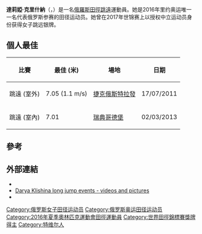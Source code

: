 {{Infobox sportsperson
| honorific_prefix          = 
| name                      = Darya Klishina
| honorific_suffix          = 
| image                     = Darya Klishina Paris 2011.jpg
| image_size                = 
| alt                       = 
| caption                   = 
| headercolor               = 
| textcolor                 = 
| real_name                 = 
| native_name               = 
| native_name_lang          = 
| romanizedname             = 
| english_name              = 
| birth_name                = 
| nickname                  = 
| nationality               = {{RUS}}
| national_team             = {{RUS}}
| ethnicity                 = 
| hometown                  = 
| citizenship               = 
| birth_date                = {{Birth date and age|year=1991|month=1|day=15}}
| birth_place               = {{RUS}}Tver
| death_date                = 
| death_place               = 
| resting_place             = 
| resting_place_coordinates = 
| monuments                 = 
| residence                 = {{RUS}}莫斯科
| education                 = 
| alma_mater                = 
| occupation                = 
| years_active              = 2005 -
| employer                  = 
| agent                     = 
| height                    = {{height|m=1.8}}
| weight                    = {{weight|kg=57}}
| spouse                    = 
| life_partner              = 
| other_interests           = 
| website                   = 
| module                    = 
| country                   = {{RUS}}
| sport                     = 田徑
| position                  = 
| shoots                    = 
| catches                   = 
| disability                = 
| disability_class          = 
| weight_class              = 
| weight_class_type         = 
| rank                      = 
| event                     = 跳遠
| event_type                = 
| universityteam            = 
| collegeteam               = 
| league                    = 
| league_type               = 
| club                      = 
| team                      = 
| turnedpro                 = 
| turnedpro_type            = 
| partner                   = 
| former_partner            = 
| coach                     = 
| retired                   = 
| coaching                  = 
| module2                   = 
| worlds                    = 
{{ubl
|'''2007年世界青少年田徑錦標賽'''：跳遠第一名
|'''2010年世界室內田徑錦標賽'''：跳遠第五名
|'''2011年世界田徑錦標賽'''：跳遠第七名
|'''2012年世界室內田徑錦標賽'''：跳遠第四名
|'''2013年夏季世界大學運動會'''：跳遠第一名
|'''2013年世界田徑錦標賽'''：跳遠第七名
|'''2014年世界室內田徑錦標賽'''：跳遠第七名
|'''2014年IAAF世界挑戰賽東京站'''：跳遠第一名
|'''2014年IAAF鑽石聯賽上海站'''：跳遠第五名
|'''2015年IAAF世界挑戰賽川崎站'''：跳遠第二名
|'''2015年IAAF鑽石聯賽多哈站'''：跳遠第七名
|'''2015年世界田徑錦標賽'''：跳遠第十名
|'''2017年世界田徑錦標賽'''：跳遠第二名
}}
| regionals                 = 
{{ubl
|'''2007年歐洲夏季青年奧林匹克節'''：跳遠第一名
|'''2009年歐洲青年田徑錦標賽'''：跳遠第一名
|'''2011年歐洲室內田徑錦標賽'''：跳遠第一名
|'''2011年歐洲U23田徑錦標賽'''：跳遠第一名
|'''2013年歐洲室內田徑錦標賽'''：跳遠第一名
|'''2014年歐洲田徑錦標賽'''：跳遠第三名
|'''2017年歐洲室內田徑錦標賽'''：跳遠第四名
}}
| nationals                 = 
{{ubl
|'''2014年Prefontaine經典賽'''：跳遠第二名
|'''2015年Prefontaine經典賽'''：跳遠第八名
|'''2017年Prefontaine經典賽'''：跳遠第四名
}}
| olympics                  = 
{{ubl
|'''2016年夏季奧林匹克運動會'''：跳遠第九名
}}
| paralympics               = 
| commonwealth              = 
| highestranking            = 
| pb                        = 
{{ubl
|'''跳遠'''：7.05公尺（W：+1.1） （2011年 '''歐洲U23田徑錦標賽紀錄'''）
}}
| medaltemplates            = 
{{MedalCountry |{{RUS}}}}
{{MedalSport|女子田徑}}
{{MedalCompetition|世界青少年田徑錦標賽}}
{{MedalGold|2007年捷克俄斯特拉發|跳遠}}
{{MedalCompetition|歐洲夏季青年奧林匹克節}}
{{MedalGold|2007年塞爾維亞貝爾格勒|跳遠}}
{{MedalCompetition|歐洲青年田徑錦標賽}}
{{MedalGold|2009年塞爾維亞諾威薩|跳遠}}
{{MedalCompetition|歐洲室內田徑錦標賽}}
{{MedalGold|2011年法國巴黎|跳遠}}
{{MedalGold|2013年瑞典哥德堡|跳遠}}
{{MedalCompetition|歐洲U23田徑錦標賽}}
{{MedalGold|2011年捷克俄斯特拉發|跳遠}}
{{MedalCompetition|夏季世界大學運動會}}
{{MedalGold|2013年俄羅斯喀山|跳遠}}
{{MedalCompetition|IAAF世界挑戰賽東京站}}
{{MedalGold|2014年日本東京都|跳遠}}
{{MedalCompetition|Prefontaine經典賽}}
{{MedalSilver|2014年美國奧勒岡州雷恩縣尤金|跳遠}}
{{MedalCompetition|歐洲田徑錦標賽}}
{{MedalBronze|2014年瑞士蘇黎世|跳遠}}
{{MedalCompetition|IAAF世界挑戰賽川崎站}}
{{MedalSilver|2015年日本神奈川縣川崎市|跳遠}}
{{MedalCompetition|世界田徑錦標賽}}
{{MedalSilver|2017年英國英格蘭倫敦|跳遠}}
| show-medals               = 
| medaltemplates-title      = 
| module3                   = 
| updated                   = 2017年6月2日
}}
{{世大運獎牌記錄
| 項目 = 田徑
| a1 = 2013
| b1 = 1
| c1 = 跳遠
}}
'''達莉婭·克里什納'''（{{lang-ru|Дарья Игоревна Клишина}}，{{bd|1991年|1月15日||}}）是一名[[俄羅斯|俄羅斯]][[田徑|田徑]][[跳遠|跳遠]]運動員。她是2016年里约奥运唯一一名代表俄罗斯参赛的田径运动员。她曾在2017年世锦赛上以授权中立运动员身份获得女子跳远银牌。

==個人最佳==
{| class="wikitable"
|-
!比賽
!最佳 (米)
!場地
!日期
|-
|跳遠 (室外)
|7.05 (1.1 m/s)
|[[捷克|捷克]][[俄斯特拉發|俄斯特拉發]]
|17/07/2011
|-
|跳遠 (室內)
|7.01
|[[瑞典|瑞典]][[哥德堡|哥德堡]]
|02/03/2013
|}

==參考==
{{Reflist}}

==外部連結==
*{{iaaf name|id=223663|name=Darya Klishina}}
*[https://www.youtube.com/user/dasha2012able Darya Klishina long jump events - videos and pictures] {{Wayback|url=https://www.youtube.com/user/dasha2012able |date=20210308193826 }}
*{{commonscat-inline}}
{{DEFAULTSORT:Klishina, Darya}}
[[Category:俄罗斯女子田径运动员|Category:俄罗斯女子田径运动员]]
[[Category:俄罗斯奥运田径运动员|Category:俄罗斯奥运田径运动员]]
[[Category:2016年夏季奧林匹克運動會田徑運動員|Category:2016年夏季奧林匹克運動會田徑運動員]]
[[Category:世界田徑錦標賽獎牌得主|Category:世界田徑錦標賽獎牌得主]]
[[Category:特维尔人|Category:特维尔人]]